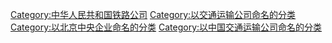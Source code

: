 {{Category main|中国国家铁路集团}}

[[Category:中华人民共和国铁路公司|Category:中华人民共和国铁路公司]]
[[Category:以交通运输公司命名的分类|Category:以交通运输公司命名的分类]]
[[Category:以北京中央企业命名的分类‎‎|Category:以北京中央企业命名的分类‎‎]]
[[Category:以中国交通运输公司命名的分类|Category:以中国交通运输公司命名的分类]]